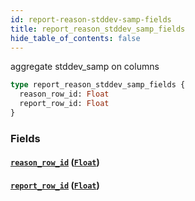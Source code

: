 ```yaml
---
id: report-reason-stddev-samp-fields
title: report_reason_stddev_samp_fields
hide_table_of_contents: false
---
```


aggregate stddev_samp on columns

```graphql
type report_reason_stddev_samp_fields {
  reason_row_id: Float
  report_row_id: Float
}
```

### Fields

#### [`reason_row_id`](#) ([`Float`](../scalars/float))

#### [`report_row_id`](#) ([`Float`](../scalars/float))
